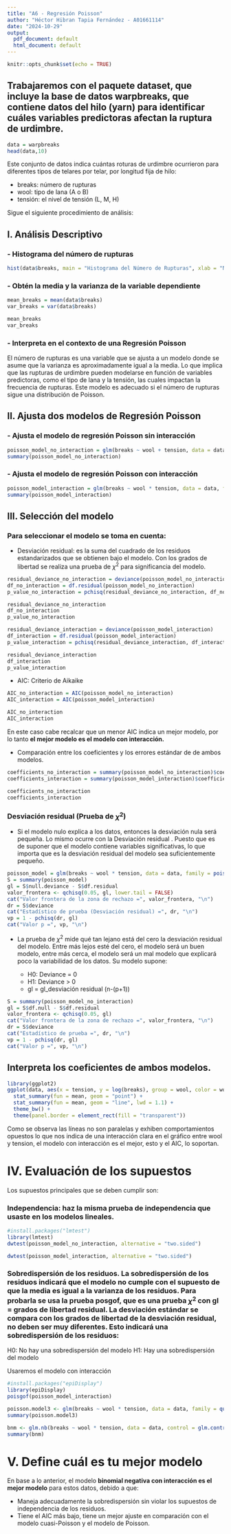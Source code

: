 ```yaml
---
title: "A6 - Regresión Poisson"
author: "Héctor Hibran Tapia Fernández - A01661114"
date: "2024-10-29"
output:
  pdf_document: default
  html_document: default
---
```


```r
knitr::opts_chunk$set(echo = TRUE)
```

## Trabajaremos con el paquete dataset, que incluye la base de datos warpbreaks, que contiene datos del hilo (yarn) para identificar cuáles variables predictoras afectan la ruptura de urdimbre.

```r
data = warpbreaks
head(data,10)
```

Este conjunto de datos indica cuántas roturas de urdimbre ocurrieron para diferentes tipos de telares por telar, por longitud fija de hilo:

- breaks: número de rupturas
- wool: tipo de lana (A o B)
- tensión: el nivel de tensión (L, M, H)

Sigue el siguiente procedimiento de análisis:

## I. Análisis Descriptivo

### - Histograma del número de rupturas

```r
hist(data$breaks, main = "Histograma del Número de Rupturas", xlab = "Número de Rupturas", ylab = "Frecuencia", col = "blue", border = "black")
```

### - Obtén la media y la varianza de la variable dependiente

```r
mean_breaks = mean(data$breaks)
var_breaks = var(data$breaks)

mean_breaks
var_breaks
```

### - Interpreta en el contexto de una Regresión Poisson

El número de rupturas es una variable que se ajusta a un modelo donde se asume que la varianza es aproximadamente igual a la media. Lo que implica que las rupturas de urdimbre pueden modelarse en función de variables predictoras, como el tipo de lana y la tensión, las cuales impactan la frecuencia de rupturas. Este modelo es adecuado si el número de rupturas sigue una distribución de Poisson.

## II. Ajusta dos modelos de Regresión Poisson

### - Ajusta el modelo de regresión Poisson sin interacción

```r
poisson_model_no_interaction = glm(breaks ~ wool + tension, data = data, family = poisson(link = "log"))
summary(poisson_model_no_interaction)
```

### - Ajusta el modelo de regresión Poisson con interacción

```r
poisson_model_interaction = glm(breaks ~ wool * tension, data = data, family = poisson(link = "log"))
summary(poisson_model_interaction)
```

## III. Selección del modelo

### Para seleccionar el modelo se toma en cuenta:

- Desviación residual: es la suma del cuadrado de los residuos estandarizados que se obtienen bajo el modelo. Con los grados de libertad se realiza una prueba de $\chi^2$ para significancia del modelo.

```r
residual_deviance_no_interaction = deviance(poisson_model_no_interaction)
df_no_interaction = df.residual(poisson_model_no_interaction)
p_value_no_interaction = pchisq(residual_deviance_no_interaction, df_no_interaction, lower.tail = FALSE)

residual_deviance_no_interaction
df_no_interaction
p_value_no_interaction
```

```r
residual_deviance_interaction = deviance(poisson_model_interaction)
df_interaction = df.residual(poisson_model_interaction)
p_value_interaction = pchisq(residual_deviance_interaction, df_interaction, lower.tail = FALSE)

residual_deviance_interaction
df_interaction
p_value_interaction
```

- AIC: Criterio de Aikaike

```r
AIC_no_interaction = AIC(poisson_model_no_interaction)
AIC_interaction = AIC(poisson_model_interaction)

AIC_no_interaction
AIC_interaction
```

En este caso cabe recalcar que un menor AIC indica un mejor modelo, por lo tanto **el mejor modelo es el modelo con interacción.**

- Comparación entre los coeficientes y los errores estándar de de ambos modelos.

```r
coefficients_no_interaction = summary(poisson_model_no_interaction)$coefficients
coefficients_interaction = summary(poisson_model_interaction)$coefficients

coefficients_no_interaction
coefficients_interaction
```

### Desviación residual (Prueba de $\chi^2$)

- Si el modelo nulo explica a los datos, entonces la desviación nula será pequeña. Lo mismo ocurre con la Desviación residual . Puesto que es de suponer que el modelo contiene variables significativas, lo que importa que es la desviación residual del modelo sea suficientemente pequeño.

```r
poisson_model = glm(breaks ~ wool * tension, data = data, family = poisson(link = "log"))
S = summary(poisson_model)
gl = S$null.deviance - S$df.residual
valor_frontera <- qchisq(0.05, gl, lower.tail = FALSE)
cat("Valor frontera de la zona de rechazo =", valor_frontera, "\n")
dr = S$deviance
cat("Estadístico de prueba (Desviación residual) =", dr, "\n")
vp = 1 - pchisq(dr, gl)
cat("Valor p =", vp, "\n")
```

- La prueba de $\chi^2$ mide qué tan lejano está del cero la desviación residual del modelo. Entre más lejos esté del cero, el modelo será un buen modelo, entre más cerca, el modelo será un mal modelo que explicará poco la variabilidad de los datos. Su modelo supone:

     - H0: Deviance = 0
     - H1: Deviance > 0
     - gl = gl_desviación residual (n-(p+1))
     
```r
S = summary(poisson_model_no_interaction)
gl = S$df.null - S$df.residual
valor_frontera <- qchisq(0.05, gl)
cat("Valor frontera de la zona de rechazo =", valor_frontera, "\n")
dr = S$deviance
cat("Estadístico de prueba =", dr, "\n")
vp = 1 - pchisq(dr, gl)
cat("Valor p =", vp, "\n")
```

## Interpreta los coeficientes de ambos modelos.

```r
library(ggplot2)
ggplot(data, aes(x = tension, y = log(breaks), group = wool, color = wool)) +
  stat_summary(fun = mean, geom = "point") +
  stat_summary(fun = mean, geom = "line", lwd = 1.1) +
  theme_bw() +
  theme(panel.border = element_rect(fill = "transparent"))
```

Como se observa las líneas no son paralelas y exhiben comportamientos opuestos lo que nos indica de una interacción clara en el gráfico entre wool y tension, el modelo con interacción es el mejor, esto y el AIC, lo soportan.

# IV. Evaluación de los supuestos

Los supuestos principales que se deben cumplir son:

### Independencia: haz la misma prueba de independencia que usaste en los modelos lineales.

```r
#install.packages("lmtest")
library(lmtest)
dwtest(poisson_model_no_interaction, alternative = "two.sided")
```

```r
dwtest(poisson_model_interaction, alternative = "two.sided")
```


### Sobredispersión de los residuos. La sobredispersión de los residuos indicará que el modelo no cumple con el supuesto de que la media es igual a la varianza de los residuos. Para probarla se usa la prueba posgof, que es una prueba $\chi^2$ con gl = grados de libertad residual. La desviación estándar se compara con los grados de libertad de la desviación residual, no deben ser muy diferentes. Esto indicará una sobredispersión de los residuos:

H0: No hay una sobredispersión del modelo
H1: Hay una sobredispersión del modelo

Usaremos el modelo con interacción

```r
#install.packages("epiDisplay")
library(epiDisplay)
poisgof(poisson_model_interaction)
```

```r
poisson.model3 <- glm(breaks ~ wool * tension, data = data, family = quasipoisson(link = "log"))
summary(poisson.model3)
```


```r
bnm <- glm.nb(breaks ~ wool * tension, data = data, control = glm.control(maxit = 1000))
summary(bnm)
```


# V. Define cuál es tu mejor modelo

En base a lo anterior, el modelo **binomial negativa con interacción es el mejor modelo** para estos datos, debido a que:

- Maneja adecuadamente la sobredispersión sin violar los supuestos de independencia de los residuos.
- Tiene el AIC más bajo, tiene un mejor ajuste en comparación con el modelo cuasi-Poisson y el modelo de Poisson.


